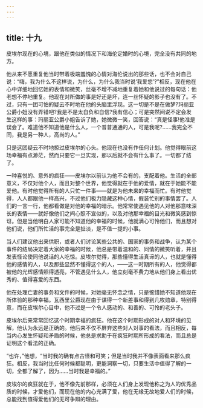 ```yaml
---
---
---
```

title: 十九
---




皮埃尔现在的心境，跟他在类似的情况下和海伦定婚时的心境，完全没有共同的地方。

他从来不愿重复他当时带着极端羞愧的心情对海伦说出的那些话，也不会对自己说：“嗨，我为什么不这样说，为什么，为什么我当时说‘我爱您’?”相反，现在他在心中详细地回忆她的表情和微笑，丝毫不增不减地重复着她和他说过的每句话：他老想不停地重复。他现在对所做的事是好还是坏，连一丝怀疑的影子也没有了。不过，只有一团可怕的疑云不时地在他的头脑里浮现。这一切是不是在做梦?玛丽亚公爵小姐没有弄错吧?我是不是太自负和自信?我有信心；可是突然间说不定会发生这样的事：玛丽亚公爵小姐告诉了她，她微微一笑，回答说：“真是怪事!他准是误会了。难道他不知道他是什么人，一个普普通通的人，可是我呢?……我完全不同，我是另一种人，高尚的人。”

只是这团疑云不时地掠过皮埃尔的心头。他现在也没有作任何计划。他觉得眼前这场幸福有点渺茫，然而只要它一旦实现，那以后就不会有什么事了。一切都了结了。

一种喜悦的、意外的疯狂——皮埃尔以前认为他不会有的，支配着他。生活的全部意义，不仅对他个人，而且对整个世界，他觉得就在于他的爱情，就在于她能不能爱他。有时他觉得所有的人只忙一件事——就是为他未来的幸福而忙。有时他觉得，人人都跟他一样高兴，不过他们极力隐藏这种心情，假装忙别的事情罢了。人们的一言一行，他都看做是对他的幸福的暗示。他常常使遇见他的人对他那意味深长的表情——就好像他们之间心照不宣似的，以及对他那幸福的目光和微笑感到惊讶。但是当他明白人家可能不知道他的幸福的时候，他就满心可怜他们，而且想对他们说，他们所忙活的事完全是扯淡，是不值一提的小事。

当人们建议他出来供职，或者人们讨论某些公共的、国家的事务和战争，认为某个事件的结局决定着大家的幸福的时候，他总是带着温和的、同情的微笑听着，并且发表怪论使同他说话的人吃惊。皮埃尔觉得，那些懂得生活真谛的人，也就是懂得他的感情的人，以及那些显然不懂得这个的人，——这一时期所有的人，他觉得都被他的光辉感情照得透亮，不管遇见什么人，他立刻毫不费力地从他们身上看出优秀的、值得喜爱的东西。

他在处理亡妻的事务和文件的时候，对她毫无怀念之情，只是惋惜她不知道他现在所体验的那种幸福。瓦西里公爵现在由于谋得一个新差事和得到几枚勋章，特别得意，而在皮埃尔心目中，他不过是一个令人感动的、和善的、可怜的老头子。

皮埃尔后来常常回忆这个时期幸福的疯狂。他在这个时期形成的对人和环境的见解，他认为永远是正确的。他后来不仅不屏弃这些对人对事的看法，而且相反，每当内心发生怀疑和矛盾的时候，他总是求助于在疯狂时期所形成的看法，而且总是证明这个看法的正确。

“也许，”他想，“当时我的确有点古怪和可笑；但是当时我并不像表面看来那么疯狂。相反，我当时比任何时候都聪明，更能洞察一切，只要生活中值得了解的一切，全都了解了，因为……当时我是幸福的。”

皮埃尔的疯狂就在于，他不像先前那样，必须在人们身上发现他称之为人的优秀品质的时候，才爱他们，而现在他的内心充满了爱，他在无缘无故地爱人们的时候，总能找到值得爱他们的无可争辩的理由。